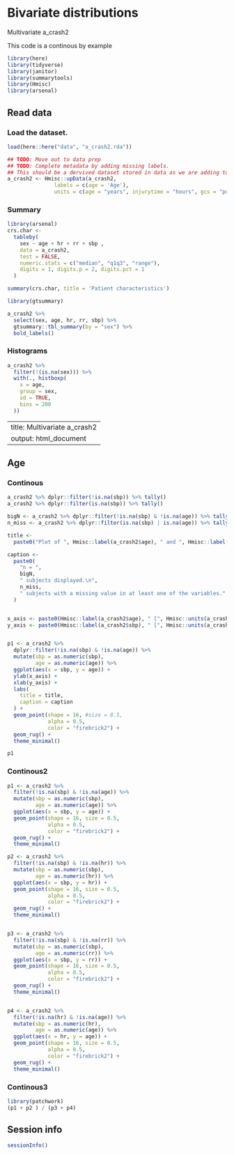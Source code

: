 
#  Bivariate distributions

Multivariate a_crash2

This code is a continous by example

```r
library(here)
library(tidyverse)
library(janitor)
library(summarytools)
library(Hmisc)
library(arsenal)
```

## Read data 

### Load the dataset.

```r
load(here::here("data", "a_crash2.rda"))

## TODO: Move out to data prep
## TODO: Complete metadata by adding missing labels. 
## This should be a dervived dataset stored in data as we are adding to the oirginal source dataset obtained. 
a_crash2 <- Hmisc::upData(a_crash2,
               labels = c(age = 'Age'),
               units = c(age = "years", injurytime = "hours", gcs = "points"))

```



### Summary 

```r
library(arsenal)
crs.char <-
  tableby(
    sex ~ age + hr + rr + sbp ,
    data = a_crash2,
    test = FALSE,
    numeric.stats = c("median", "q1q3", "range"), 
    digits = 1, digits.p = 2, digits.pct = 1
  )

summary(crs.char, title = 'Patient characteristics') 
```

```r
library(gtsummary)

a_crash2 %>%
  select(sex, age, hr, rr, sbp) %>%
  gtsummary::tbl_summary(by = "sex") %>%
  bold_labels()

```



### Histograms

```r
a_crash2 %>%
  filter(!(is.na(sex))) %>%
  with(., histboxp(
    x = age,
    group = sex,
    sd = TRUE,
    bins = 200
  ))

```


---
title: Multivariate a_crash2
output: html_document
---


## Age 

### Continous 

```r

a_crash2 %>% dplyr::filter(!is.na(sbp)) %>% tally()
a_crash2 %>% dplyr::filter(is.na(sbp)) %>% tally()

bigN <- a_crash2 %>% dplyr::filter(!is.na(sbp) & !is.na(age)) %>% tally()
n_miss <- a_crash2 %>% dplyr::filter(is.na(sbp) | is.na(age)) %>% tally()

title <-
  paste0("Plot of ", Hmisc::label(a_crash2$age), " and ", Hmisc::label(a_crash2$sbp))

caption <-
  paste0(
    "n = ",
    bigN,
    " subjects displayed.\n",
    n_miss,
    " subjects with a missing value in at least one of the variables."
  )


x_axis <- paste0(Hmisc::label(a_crash2$age), " [", Hmisc::units(a_crash2$age), "]")
y_axis <- paste0(Hmisc::label(a_crash2$sbp), " [", Hmisc::units(a_crash2$sbp), "]")


p1 <- a_crash2 %>%
  dplyr::filter(!is.na(sbp) & !is.na(age)) %>%
  mutate(sbp = as.numeric(sbp), 
         age = as.numeric(age)) %>%
  ggplot(aes(x = sbp, y = age)) +
  ylab(x_axis) +
  xlab(y_axis) +
  labs(
    title = title,
    caption = caption
  ) +
  geom_point(shape = 16, #size = 0.5,
             alpha = 0.5,
             color = "firebrick2") +
  geom_rug() +
  theme_minimal()

p1

```

### Continous2

```r
p1 <- a_crash2 %>%
  filter(!is.na(sbp) & !is.na(age)) %>%
  mutate(sbp = as.numeric(sbp), 
         age = as.numeric(age)) %>%
  ggplot(aes(x = sbp, y = age)) +
  geom_point(shape = 16, size = 0.5,
             alpha = 0.5,
             color = "firebrick2") +
  geom_rug() +
  theme_minimal()

p2 <- a_crash2 %>%
  filter(!is.na(sbp) & !is.na(hr)) %>%
  mutate(sbp = as.numeric(sbp), 
         age = as.numeric(hr)) %>%
  ggplot(aes(x = sbp, y = hr)) +
  geom_point(shape = 16, size = 0.5,
             alpha = 0.5,
             color = "firebrick2") +
  geom_rug() +
  theme_minimal()


p3 <- a_crash2 %>%
  filter(!is.na(sbp) & !is.na(rr)) %>%
  mutate(sbp = as.numeric(sbp), 
         age = as.numeric(rr)) %>%
  ggplot(aes(x = sbp, y = rr)) +
  geom_point(shape = 16, size = 0.5,
             alpha = 0.5,
             color = "firebrick2") +
  geom_rug() +
  theme_minimal()


p4 <- a_crash2 %>%
  filter(!is.na(hr) & !is.na(age)) %>%
  mutate(sbp = as.numeric(hr), 
         age = as.numeric(age)) %>%
  ggplot(aes(x = hr, y = age)) +
  geom_point(shape = 16, size = 0.5,
             alpha = 0.5,
             color = "firebrick2") +
  geom_rug() +
  theme_minimal()

```


### Continous3 

```r

library(patchwork)
(p1 + p2 ) / (p3 + p4)
```





## Session info

```r
sessionInfo()
```
